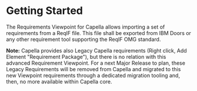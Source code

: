 = Getting Started = 

The Requirements Viewpoint for Capella allows importing a set of requirements from a ReqIF file.
This file shall be exported from IBM Doors or any other requirement tool supporting the ReqIF OMG standard.

<b>Note:</b> Capella provides also Legacy Capella requirements (Right click, Add Element "Requirement Package"), but there is no relation with this advanced Requirement Viewpoint. For a next Major Release to plan, these Legacy Requirements will be removed from Capella and migrated to this new Viewpoint requirements through a dedicated migration tooling and, then, no more available within Capella core.

